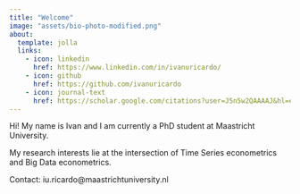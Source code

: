 ```yaml
---
title: "Welcome"
image: "assets/bio-photo-modified.png"
about:
  template: jolla
  links:
    - icon: linkedin
      href: https://www.linkedin.com/in/ivanuricardo/
    - icon: github
      href: https://github.com/ivanuricardo
    - icon: journal-text
      href: https://scholar.google.com/citations?user=J5n5w2QAAAAJ&hl=en
---
```


Hi! My name is Ivan and I am currently a PhD student at Maastricht University.

My research interests lie at the intersection of Time Series econometrics and Big Data econometrics.

Contact: iu.ricardo@maastrichtuniversity.nl



